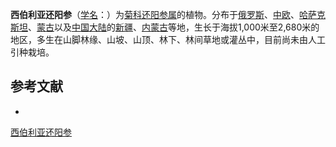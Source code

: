 {{Speciesbox
| name = 西伯利亚还阳参
| status = 
| status_system = 
| image =
| genus = Crepis
| species = sibirica
| authority = L.
}}

'''西伯利亚还阳参'''（[[学名|学名]]：{{lang|la|''Crepis sibirica''}}）为[[菊科|菊科]][[还阳参属|还阳参属]]的植物。分布于[[俄罗斯|俄罗斯]]、[[中欧|中欧]]、[[哈萨克斯坦|哈萨克斯坦]]、[[蒙古|蒙古]]以及[[中国大陆|中国大陆]]的[[新疆|新疆]]、[[内蒙古|内蒙古]]等地，生长于海拔1,000米至2,680米的地区，多生在山脚林缘、山坡、山顶、林下、林间草地或灌丛中，目前尚未由人工引种栽培。

== 参考文献 ==
<div class="references-small">
* {{cite web| url =http://www.bioinfo.cn/db05/KmzwSpecies.php?action=view&id=4676| title =西伯利亚还阳参| work =《中国高等植物数据库全库》| publisher =中国科学院微生物研究所| author =昆明植物研究所| accessdate =2009-02-24| deadurl =yes| archiveurl =https://web.archive.org/web/20160305070439/http://www.bioinfo.cn/db05/KmzwSpecies.php?action=view&id=4676| archivedate =2016-03-05| df =}}
</div>
{{Taxonbar|from=Q12845727}}

[[Category:还阳参属|西伯利亚还阳参]]


{{植物小作品}}